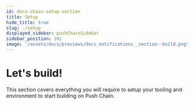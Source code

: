 ```yaml
---
id: docs-chain-setup-section
title: Setup
hide_title: true
slug: ./setup
displayed_sidebar: pushChainSidebar
sidebar_position: 101
image: '/assets/docs/previews/docs_notifications__section--build.png'
---
```


# Let's build!

This section covers everything you will require to setup your tooling and environment to start building on Push Chain.

<head>
  <title>Setup Section | Push Chain Docs</title>
</head>


<DocCardList />
